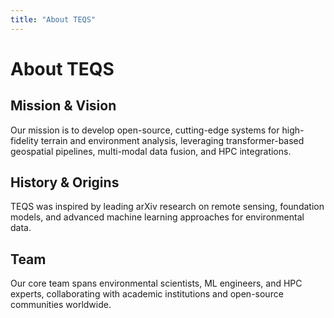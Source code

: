 ```yaml
---
title: "About TEQS"
---
```


# About TEQS

## Mission & Vision

Our mission is to develop open-source, cutting-edge systems for 
high-fidelity terrain and environment analysis, leveraging 
transformer-based geospatial pipelines, multi-modal data fusion, 
and HPC integrations.

## History & Origins

TEQS was inspired by leading arXiv research on remote sensing, 
foundation models, and advanced machine learning approaches 
for environmental data.

## Team

Our core team spans environmental scientists, ML engineers, and HPC experts, 
collaborating with academic institutions and open-source communities worldwide.
